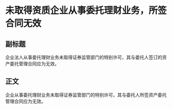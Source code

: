 # 未取得资质企业从事委托理财业务，所签合同无效
## 副标题
企业法人从事委托理财业务未取得证券监管部门的特别许可，其与委托人签订的资产委托管理合同应为无效。
## 正文
企业从事委托理财业务未取得证券监管部门的特别许可，其与委托人所签资产委托管理合同应为无效。